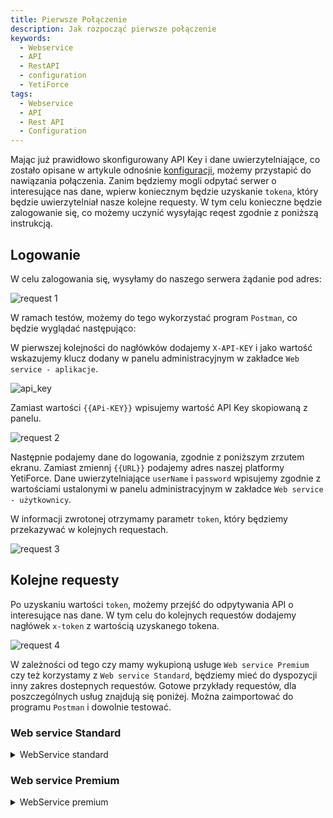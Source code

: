 ```yaml
---
title: Pierwsze Połączenie
description: Jak rozpocząć pierwsze połączenie
keywords:
  - Webservice
  - API
  - RestAPI
  - configuration
  - YetiForce
tags:
  - Webservice
  - API
  - Rest API
  - Configuration
---
```


Mając już prawidłowo skonfigurowany API Key i dane uwierzytelniające, co zostało opisane w artykule odnośnie [konfiguracji](/developer-guides/api/config), możemy przystapić do nawiązania połączenia.
Zanim będziemy mogli odpytać serwer o interesujące nas dane, wpierw koniecznym będzie uzyskanie ```tokena```, który będzie uwierzytelniał nasze kolejne requesty.
W tym celu konieczne będzie zalogowanie się, co możemy uczynić wysyłając reqest zgodnie z poniższą instrukcją.

## Logowanie

W celu zalogowania się, wysyłamy do naszego serwera żądanie pod adres:

![request 1](request-1.jpg)

W ramach testów, możemy do tego wykorzystać program ```Postman```, co będzie wyglądać następująco:

W pierwszej kolejności do nagłówków dodajemy ```X-API-KEY``` i jako wartość wskazujemy klucz dodany w panelu administracyjnym w zakładce ```Web service - aplikacje```.

![api_key](api_key.jpg)

Zamiast wartości ```{{APi-KEY}}``` wpisujemy wartość API Key skopiowaną z panelu.

![request 2](request-2.jpg)


Następnie podajemy dane do logowania, zgodnie z poniższym zrzutem ekranu. Zamiast zmiennj ```{{URL}}``` podajemy adres naszej platformy YetiForce. Dane uwierzytelniające ```userName``` i ```password``` wpisujemy zgodnie z wartościami ustalonymi w panelu administracyjnym w zakładce ```Web service - użytkownicy```.

W informacji zwrotonej otrzymamy parametr ```token```, który będziemy przekazywać w kolejnych requestach.

![request 3](request-3.jpg)

##  Kolejne requesty
Po uzyskaniu wartości ```token```, możemy przejść do odpytywania API o interesujące nas dane. 
W tym celu do kolejnych requestów dodajemy nagłówek ```x-token``` z wartością uzyskanego tokena.

![request 4](request-4.jpg)

W zależności od tego czy mamy wykupioną usługe ```Web service Premium``` czy też korzystamy z ```Web service Standard```, będziemy mieć do dyspozycji inny zakres dostepnych requestów.
Gotowe przykłady requestów, dla poszczególnych usług znajdują się poniżej. Można zaimportować do programu ```Postman``` i dowolnie testować.



### Web service Standard

<details>
  <summary>WebService standard</summary>
	<STANDARD />
</details>

### Web service Premium

<details>
  <summary>WebService premium</summary>
	<PREMIUM />
</details>